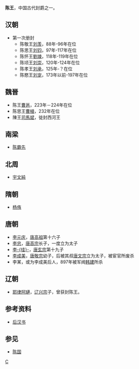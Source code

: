 '''陈王'''，中国古代封爵之一。

==汉朝==
*第一次册封 
**陈敬王[[刘羡_(陈王)|刘羡]]，88年-96年在位
**陈思王[[劉鈞_(陳王)|刘钧]]，97年-117年在位
**陈怀王[[劉竦_(陳王)|劉竦]]，118年-119年在位
**陈顷王[[劉崇_(陳王)|刘崇]]，120年-124年在位
**陈孝王[[劉承_(陳王)|刘承]]，125年-？在位
**陈愍王[[劉寵_(陳王)|刘宠]]，173年以前-197年在位

==魏晉==
*陈王[[曹邕|曹邕]]，223年－224年在位
*陈思王[[曹植|曹植]]，232年在位
*陳王[[司馬斌|司馬斌]]，徙封西河王

==南梁==
*[[陈霸先|陈霸先]]

==北周==
*[[宇文純|宇文純]]

==隋朝==
*[[杨侑|杨侑]]

==唐朝==
*[[李元庆|李元庆]]，[[唐高祖|唐高祖]]第十六子
*[[李忠_(唐)|李忠]]，[[唐高宗|唐高宗]]长子，一度立为太子
*[[李珪_(陳王)|李-{珪}-]]，[[唐玄宗|唐玄宗]]第十九子
*[[李成美|李成美]]，[[唐敬宗|唐敬宗]]幼子，后被其叔[[唐文宗|唐文宗]]立为太子，被宦官所废杀
*李某，或为李成美后人，897年被军阀[[韩建|韩建]]所杀

== 辽朝 ==

*[[耶律阿璉|耶律阿璉]]，[[辽兴宗|辽兴宗]]子，曾获封陈王。

==参考资料==
*[[后汉书|后汉书]]

==参见==
*[[陈郡|陈国]]

[[Category:汉朝诸侯王封号|C]]
{{Disambig|C|Cat=二字中国王爵消歧义}}